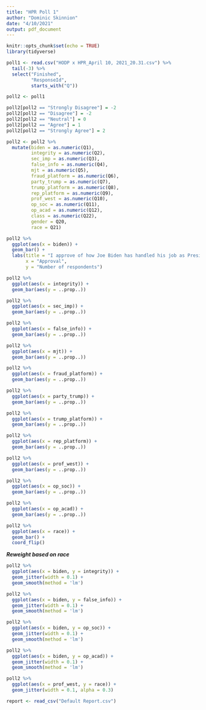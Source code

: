```yaml
---
title: "HPR Poll 1"
author: "Dominic Skinnion"
date: "4/10/2021"
output: pdf_document
---
```


```r
knitr::opts_chunk$set(echo = TRUE)
library(tidyverse)
```

```r
poll1 <- read.csv("HODP x HPR_April 10, 2021_20.31.csv") %>%
  tail(-3) %>% 
  select("Finished",
         "ResponseId",
         starts_with("Q"))
```

```r
poll2 <- poll1

poll2[poll2 == "Strongly Disagree"] = -2
poll2[poll2 == "Disagree"] = -2
poll2[poll2 == "Neutral"] = 0
poll2[poll2 == "Agree"] = 1
poll2[poll2 == "Strongly Agree"] = 2

poll2 <- poll2 %>%
  mutate(biden = as.numeric(Q1),
         integrity = as.numeric(Q2),
         sec_imp = as.numeric(Q3),
         false_info = as.numeric(Q4),
         mjt = as.numeric(Q5),
         fraud_platform = as.numeric(Q6),
         party_trump = as.numeric(Q7),
         trump_platform = as.numeric(Q8),
         rep_platform = as.numeric(Q9),
         prof_west = as.numeric(Q10),
         op_soc = as.numeric(Q11),
         op_acad = as.numeric(Q12),
         class = as.numeric(Q22),
         gender = Q20,
         race = Q21)

```

```r
poll2 %>%
  ggplot(aes(x = biden)) +
  geom_bar() +
  labs(title = "I approve of how Joe Biden has handled his job as President.",
       x = "Approval",
       y = "Number of respondents")

poll2 %>%
  ggplot(aes(x = integrity)) +
  geom_bar(aes(y = ..prop..))

poll2 %>%
  ggplot(aes(x = sec_imp)) +
  geom_bar(aes(y = ..prop..))

poll2 %>%
  ggplot(aes(x = false_info)) +
  geom_bar(aes(y = ..prop..))

poll2 %>%
  ggplot(aes(x = mjt)) +
  geom_bar(aes(y = ..prop..))

poll2 %>%
  ggplot(aes(x = fraud_platform)) +
  geom_bar(aes(y = ..prop..))

poll2 %>%
  ggplot(aes(x = party_trump)) +
  geom_bar(aes(y = ..prop..))

poll2 %>%
  ggplot(aes(x = trump_platform)) +
  geom_bar(aes(y = ..prop..))

poll2 %>%
  ggplot(aes(x = rep_platform)) +
  geom_bar(aes(y = ..prop..))

poll2 %>%
  ggplot(aes(x = prof_west)) +
  geom_bar(aes(y = ..prop..))

poll2 %>%
  ggplot(aes(x = op_soc)) +
  geom_bar(aes(y = ..prop..))

poll2 %>%
  ggplot(aes(x = op_acad)) +
  geom_bar(aes(y = ..prop..))

poll2 %>%
  ggplot(aes(x = race)) +
  geom_bar() +
  coord_flip()
```

***Reweight based on race***

```r
poll2 %>%
  ggplot(aes(x = biden, y = integrity)) +
  geom_jitter(width = 0.1) +
  geom_smooth(method = 'lm')

poll2 %>%
  ggplot(aes(x = biden, y = false_info)) +
  geom_jitter(width = 0.1) +
  geom_smooth(method = 'lm')

poll2 %>%
  ggplot(aes(x = biden, y = op_soc)) +
  geom_jitter(width = 0.1) +
  geom_smooth(method = 'lm')

poll2 %>%
  ggplot(aes(x = biden, y = op_acad)) +
  geom_jitter(width = 0.1) +
  geom_smooth(method = 'lm')

poll2 %>%
  ggplot(aes(x = prof_west, y = race)) +
  geom_jitter(width = 0.1, alpha = 0.3)
```

```r
report <- read_csv("Default Report.csv")
```